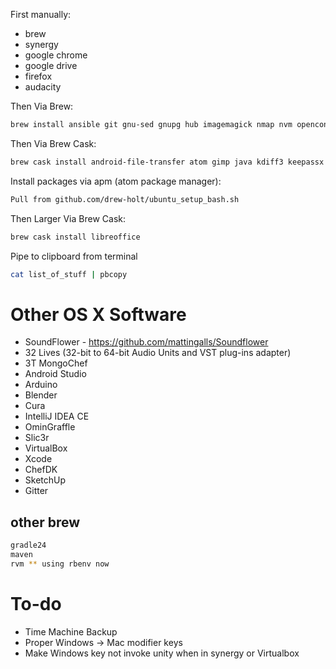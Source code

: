 First manually:
* brew
* synergy
* google chrome
* google drive
* firefox
* audacity

Then Via Brew:
<syntaxhighlight lang=bash>
brew install ansible git gnu-sed gnupg hub imagemagick nmap nvm openconnect openssl openvpn p7zip pstree psutils rbenv watch wget xz
</syntaxhighlight>

Then Via Brew Cask:
<syntaxhighlight lang=bash>
brew cask install android-file-transfer atom gimp java kdiff3 keepassx mongodb qbittorrent slack vlc tunnelblick vnc-viewer wireshark
</syntaxhighlight>

Install packages via apm (atom package manager):
<syntaxhighlight lang=bash>
Pull from github.com/drew-holt/ubuntu_setup_bash.sh
</syntaxhighlight>

Then Larger Via Brew Cask:
<syntaxhighlight lang=bash>
brew cask install libreoffice
</syntaxhighlight>

Pipe to clipboard from terminal
<syntaxhighlight lang=bash>
cat list_of_stuff | pbcopy
</syntaxhighlight>

= Other OS X Software =
* SoundFlower - https://github.com/mattingalls/Soundflower
* 32 Lives (32-bit to 64-bit Audio Units and VST plug-ins adapter)
* 3T MongoChef
* Android Studio
* Arduino
* Blender
* Cura
* IntelliJ IDEA CE
* OminGraffle
* Slic3r
* VirtualBox
* Xcode
* ChefDK
* SketchUp
* Gitter

== other brew ==
<syntaxhighlight lang=bash>
gradle24
maven
rvm ** using rbenv now
</syntaxhighlight>

= To-do =
*Time Machine Backup
*Proper Windows -> Mac modifier keys
*Make Windows key not invoke unity when in synergy or Virtualbox